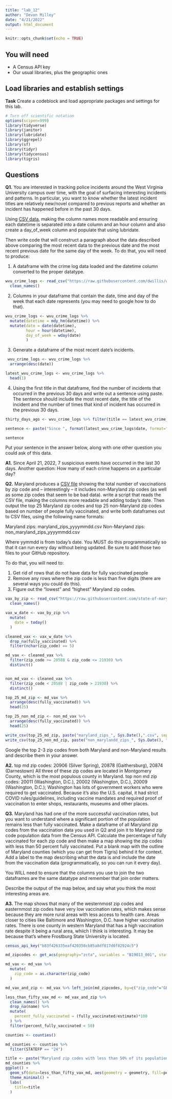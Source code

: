 ```yaml
---
title: "lab_12"
author: "Devon Milley"
date: "4/21/2022"
output: html_document
---
```


```r
knitr::opts_chunk$set(echo = TRUE)
```

## You will need

* A Census API key
* Our usual libraries, plus the geographic ones

## Load libraries and establish settings

**Task** Create a codeblock and load appropriate packages and settings for this lab.

```r
# Turn off scientific notation
options(scipen=999)
library(tidyverse)
library(janitor)
library(lubridate)
library(ggrepel)
library(sf)
library(tidyr)
library(tidycensus)
library(tigris)
```

## Questions

**Q1.** You are interested in tracking police incidents around the West Virginia University campus over time, with the goal of surfacing interesting incidents and patterns. In particular, you want to know whether the latest incident titles are relatively new/novel compared to previous reports and whether an incident has happened before in the past 30 days.

Using [CSV data](https://raw.githubusercontent.com/dwillis/wvu-projects/master/crime-log/crime_log.csv), making the column names more readable and ensuring each datetime is separated into a date column and an hour column and also create a day_of_week column and populate that using lubridate.

Then write code that will construct a paragraph about the data described above comparing the most recent data to the previous date and the most recent previous date for the same day of the week. To do that, you will need to produce:

1. A dataframe with the crime log data loaded and the datetime column converted to the proper datatype.
```r
wvu_crime_logs <- read_csv("https://raw.githubusercontent.com/dwillis/wvu-projects/master/crime-log/crime_log.csv") %>% 
  clean_names()
```
2. Columns in your dataframe that contain the date, time and day of the week that each date represents (you may need to google how to do that).
```r
wvu_crime_logs <- wvu_crime_logs %>% 
  mutate(datetime = mdy_hm(datetime)) %>% 
  mutate(date = date(datetime),
         hour = hour(datetime),
         day_of_week = wday(date)
         )

```
3. Generate a dataframe of the most recent date's incidents.
```r
 wvu_crime_logs <- wvu_crime_logs %>% 
  arrange(desc(date))

latest_wvu_crime_logs <- wvu_crime_logs %>% 
  head(1)
```

4. Using the first title in that dataframe, find the number of incidents that occurred in the previous 30 days and write out a sentence using paste. The sentence should include the most recent date, the title of the incident and the number of times that kind of incident has occurred in the previous 30 days.
```r
thirty_days_ago <- wvu_crime_logs %>% filter(title == latest_wvu_crime_logs$title & date >= latest_wvu_crime_logs$date - 29)
```


```r
sentence <- paste("Since ", format(latest_wvu_crime_logs$date, format="%B %d, %Y"), ", ", nrow(thirty_days_ago), " ", tolower(latest_wvu_crime_logs$title), "s have occurred in the last 30 days.", sep="")

sentence
```
 

Put your sentence in the answer below, along with one other question you could ask of this data.

**A1.** Since April 21, 2022, 7 suspicious events have occurred in the last 30 days. 
Another question: How many of each crime happens on a particular day?

**Q2.** Maryland produces a [CSV file](https://raw.githubusercontent.com/state-of-maryland/VaccineCSVs/master/Vax_ZIP_CODE_FirstSecondSingle_Totals_Raw.csv) showing the total number of vaccinations by zip code and -- interestingly -- it includes non-Maryland zip codes (as well as some zip codes that seem to be bad data). write a script that reads the CSV file, making the columns more readable and adding today's date. Then output the top 25 Maryland zip codes and top 25 non-Maryland zip codes based on number of people fully vaccinated, and write both dataframes out to CSV files, using the following name formats:

Maryland zips: maryland_zips_yyyymmdd.csv
Non-Maryland zips: non_maryland_zips_yyyymmdd.csv

Where yymmdd is from today's date. You MUST do this programmatically so that it can run every day without being updated. Be sure to add those two files to your GitHub repository.

To do that, you will need to:

1. Get rid of rows that do not have data for fully vaccinated people
2. Remove any rows where the zip code is less than five digits (there are several ways you could do this).
3. Figure out the "lowest" and "highest" Maryland zip codes.

```r
vax_by_zip <- read_csv("https://raw.githubusercontent.com/state-of-maryland/VaccineCSVs/master/Vax_ZIP_CODE_FirstSecondSingle_Totals_Raw.csv") %>% 
  clean_names()
```

```r
vax_w_date <- vax_by_zip %>% 
  mutate(
    date = today()
  )
```

```r
cleaned_vax <- vax_w_date %>% 
  drop_na(fully_vaccinated) %>% 
  filter(nchar(zip_code) == 5)

```

```r
md_vax <- cleaned_vax %>% 
  filter(zip_code >= 20588 & zip_code <= 21930) %>% 
  distinct()


non_md_vax <- cleaned_vax %>% 
  filter(zip_code < 20588 | zip_code > 21930) %>% 
  distinct()

top_25_md_zip <- md_vax %>% 
  arrange(desc(fully_vaccinated)) %>% 
  head(25)

top_25_non_md_zip <- non_md_vax %>% 
  arrange(desc(fully_vaccinated)) %>% 
  head(25)
```

```r
write_csv(top_25_md_zip, paste("maryland_zips_", Sys.Date(),".csv", sep=""))
write_csv(top_25_non_md_zip, paste("non_marylandd_zips_", Sys.Date(), ".csv", sep=""))

```
 

Google the top 2-3 zip codes from both Maryland and non-Maryland results and describe them in your answer.

**A2.** top md zip codes: 20906 (Silver Spring), 20878 (Gaithersburg), 20874 (Darnestown) All three of these zip codes are located in Montgomery County, which is the most populous county in Maryland.
top non md zip codes: 20011 (Washington, D.C.), 20002 (Washington, D.C.), 20009 (Washington, D.C.); Washington has lots of government workers who were required to get vaccinated. Because it's also the U.S. capital, it had strict COVID rules/guidelines, including vaccine mandates and required proof of vaccination to enter shops, restaurants, museums and other places.

**Q3.** Maryland has had one of the more successful vaccination rates, but you want to understand where a significant portion of the population remains less than fully vaccinated. Make a dataframe of all Maryland zip codes from the vaccination data you used in Q2 and join it to Maryland zip code population data from the Census API. Calculate the percentage of fully vaccinated for each zip code and then make a map showing the zip codes with less than 50 percent fully vaccinated. Put a blank map with the outline of Maryland counties (which you can get from Tigris) behind it for context. Add a label to the map describing what the data is and include the date from the vaccination data (programmatically, so you can run it every day).

You WILL need to ensure that the columns you use to join the two dataframes are the same datatype and remember that join order matters.

Describe the output of the map below, and say what you think the most interesting areas are.

**A3.** The map shows that many of the westernmost zip codes and easternmost zip codes have very low vaccination rates, which makes sense because they are more rural areas with less access to health care. Areas closer to cities like Baltimore and Washington, D.C. have higher vaccination rates. There is one county in western Maryland that has a high vaccination rate despite it being a rural area, whiich I think is interesting. It may be because that's where Frostburg State University is located.

```r
census_api_key("b83f426335eaf420358cb85a8df817d0f82924c5")
```

```r
md_zipcodes <- get_acs(geography="zcta", variables = "B19013_001", state='MD', geometry=TRUE)

md_vax <- md_vax %>% 
  mutate(
    zip_code = as.character(zip_code)
  )  

md_vax_and_zip <- md_vax %>% left_join(md_zipcodes, by=c("zip_code"="GEOID"))
```

```r
less_than_fifty_vax_md <- md_vax_and_zip %>% 
  clean_names() %>% 
  drop_na(name) %>% 
  mutate(
    percent_fully_vaccinated = (fully_vaccinated/estimate)*100
  ) %>% 
  filter(percent_fully_vaccinated < 50)
```

```r
counties <- counties() 

md_counties <- counties %>%
  filter(STATEFP == "24")
```

```r

title <- paste("Maryland zip codes with less than 50% of its population fully vaccinated on ", Sys.Date())
md_counties %>% 
ggplot() + 
  geom_sf(data=less_than_fifty_vax_md, aes(geometry = geometry, fill=percent_fully_vaccinated)) + 
  theme_minimal() +
  labs(
    title=title
  )
```

